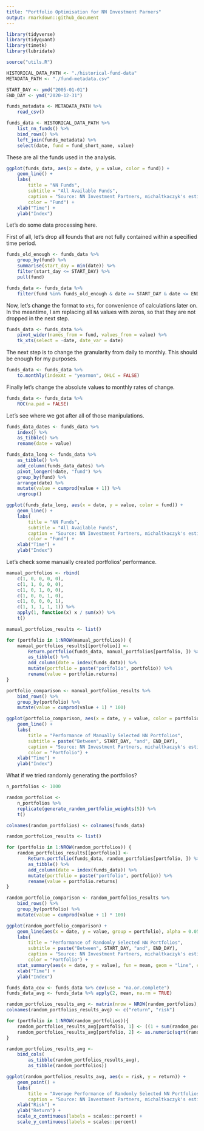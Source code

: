 ```yaml
---
title: "Portfolio Optimisation for NN Investment Parners"
output: rmarkdown::github_document
---
```


```r
library(tidyverse)
library(tidyquant)
library(timetk)
library(lubridate)

source("utils.R")
```

```r
HISTORICAL_DATA_PATH <- "./historical-fund-data"
METADATA_PATH <- "./fund-metadata.csv"
```

```r
START_DAY <- ymd("2005-01-01")
END_DAY <- ymd("2020-12-31")
```

```r
funds_metadata <- METADATA_PATH %>% 
    read_csv()

funds_data <- HISTORICAL_DATA_PATH %>% 
    list_nn_funds() %>% 
    bind_rows() %>% 
    left_join(funds_metadata) %>% 
    select(date, fund = fund_short_name, value)
```

These are all the funds used in the analysis.

```r
ggplot(funds_data, aes(x = date, y = value, color = fund)) +
    geom_line() +
    labs(
        title = "NN Funds",
        subtitle = "All Available Funds",
        caption = "Source: NN Investment Partners, michaltkaczyk's estimations",
        color = "Fund") +
    xlab("Time") +
    ylab("Index")
```

Let's do some data processing here.

First of all, let's drop all founds that are not fully contained within a specified time period.

```r
funds_old_enough <- funds_data %>%
    group_by(fund) %>%
    summarise(start_day = min(date)) %>%
    filter(start_day <= START_DAY) %>% 
    pull(fund)

funds_data <- funds_data %>%
    filter(fund %in% funds_old_enough & date >= START_DAY & date <= END_DAY)
```

Now, let's change the format to `xts`, for convenience of calculations later on.
In the meantime, I am replacing all `NA` values with zeros, so that they are not dropped in the next step.

```r
funds_data <- funds_data %>%
    pivot_wider(names_from = fund, values_from = value) %>% 
    tk_xts(select = -date, date_var = date)
```

The next step is to change the granularity from daily to monthly.
This should be enough for my purposes.

```r
funds_data <- funds_data %>% 
    to.monthly(indexAt = "yearmon", OHLC = FALSE)
```

Finally let's change the absolute values to monthly rates of change. 

```r
funds_data <- funds_data %>% 
    ROC(na.pad = FALSE)
```

Let's see where we got after all of those manipulations.

```r
funds_data_dates <- funds_data %>% 
    index() %>% 
    as_tibble() %>% 
    rename(date = value)

funds_data_long <- funds_data %>%
    as_tibble() %>%
    add_column(funds_data_dates) %>% 
    pivot_longer(!date, "fund") %>%
    group_by(fund) %>% 
    arrange(date) %>% 
    mutate(value = cumprod(value + 1)) %>% 
    ungroup()

ggplot(funds_data_long, aes(x = date, y = value, color = fund)) +
    geom_line() +
    labs(
        title = "NN Funds",
        subtitle = "All Available Funds",
        caption = "Source: NN Investment Partners, michaltkaczyk's estimations",
        color = "Fund") +
    xlab("Time") +
    ylab("Index")
```

Let's check some manually created portfolios' performance.

```r
manual_portfolios <- rbind(
    c(1, 0, 0, 0, 0),
    c(1, 1, 0, 0, 0),
    c(1, 0, 1, 0, 0),
    c(1, 0, 0, 1, 0),
    c(1, 0, 0, 0, 1),
    c(1, 1, 1, 1, 1)) %>% 
    apply(1, function(x) x / sum(x)) %>% 
    t()

manual_portfolios_results <- list()

for (portfolio in 1:NROW(manual_portfolios)) {
    manual_portfolios_results[[portfolio]] <- 
        Return.portfolio(funds_data, manual_portfolios[portfolio, ]) %>%
        as_tibble() %>% 
        add_column(date = index(funds_data)) %>% 
        mutate(portfolio = paste("portfolio", portfolio)) %>% 
        rename(value = portfolio.returns)
}

portfolio_comparison <- manual_portfolios_results %>%
    bind_rows() %>% 
    group_by(portfolio) %>% 
    mutate(value = cumprod(value + 1) * 100)
```

```r
ggplot(portfolio_comparison, aes(x = date, y = value, color = portfolio)) +
    geom_line() +
    labs(
        title = "Performance of Manually Selected NN Portfolios",
        subtitle = paste("Between", START_DAY, "and", END_DAY),
        caption = "Source: NN Investment Partners, michaltkaczyk's estimations",
        color = "Portfolio") +
    xlab("Time") +
    ylab("Index")
```

What if we tried randomly generating the portfolios?

```r
n_portfolios <- 1000

random_portfolios <-
    n_portfolios %>%
    replicate(generate_random_portfolio_weights(5)) %>% 
    t()

colnames(random_portfolios) <- colnames(funds_data)

random_portfolios_results <- list()

for (portfolio in 1:NROW(random_portfolios)) {
    random_portfolios_results[[portfolio]] <- 
        Return.portfolio(funds_data, random_portfolios[portfolio, ]) %>%
        as_tibble() %>% 
        add_column(date = index(funds_data)) %>% 
        mutate(portfolio = paste("portfolio", portfolio)) %>% 
        rename(value = portfolio.returns)
}

random_portfolio_comparison <- random_portfolios_results %>%
    bind_rows() %>% 
    group_by(portfolio) %>% 
    mutate(value = cumprod(value + 1) * 100)
```

```r
ggplot(random_portfolio_comparison) +
    geom_line(aes(x = date, y = value, group = portfolio), alpha = 0.05) +
    labs(
        title = "Performance of Randomly Selected NN Portfolios",
        subtitle = paste("Between", START_DAY, "and", END_DAY),
        caption = "Source: NN Investment Partners, michaltkaczyk's estimations",
        color = "Portfolio") +
    stat_summary(aes(x = date, y = value), fun = mean, geom = "line", color = "#F8766D", size = 1) +
    xlab("Time") +
    ylab("Index")
```

```r
funds_data_cov <- funds_data %>% cov(use = "na.or.complete")
funds_data_avg <- funds_data %>% apply(2, mean, na.rm = TRUE)

random_portfolios_results_avg <- matrix(nrow = NROW(random_portfolios), ncol = 2)
colnames(random_portfolios_results_avg) <- c("return", "risk")

for (portfolio in 1:NROW(random_portfolios)){
    random_portfolios_results_avg[portfolio, 1] <- ((1 + sum(random_portfolios[portfolio, ] * funds_data_avg)) ^ 12) - 1
    random_portfolios_results_avg[portfolio, 2] <- as.numeric(sqrt(random_portfolios[portfolio, ] %*% funds_data_cov %*% random_portfolios[portfolio, ])) * 12
}

random_portfolios_results_avg <-
    bind_cols(
        as_tibble(random_portfolios_results_avg),
        as_tibble(random_portfolios))

ggplot(random_portfolios_results_avg, aes(x = risk, y = return)) +
    geom_point() +
    labs(
        title = "Average Performance of Randomly Selected NN Portfolios",
        caption = "Source: NN Investment Partners, michaltkaczyk's estimations") +
    xlab("Risk") +
    ylab("Return") +
    scale_x_continuous(labels = scales::percent) +
    scale_y_continuous(labels = scales::percent)
```
